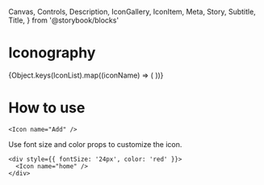  Canvas,
  Controls,
  Description,
  IconGallery,
  IconItem,
  Meta,
  Story,
  Subtitle,
  Title,
} from '@storybook/blocks'

<Meta title="Atoms/Iconography" />

# Iconography

<IconGallery>
  {Object.keys(IconList).map((iconName) => (
    <IconItem name={iconName} key={iconName}>
      <Icon name={iconName} />
    </IconItem>
  ))}
</IconGallery>

# How to use

```tsx
<Icon name="Add" />
```

Use font size and color props to customize the icon.

<div style={{ fontSize: '24px', color: 'red' }}>
  <Icon name="home" />
</div>

```tsx
<div style={{ fontSize: '24px', color: 'red' }}>
  <Icon name="home" />
</div>
```
